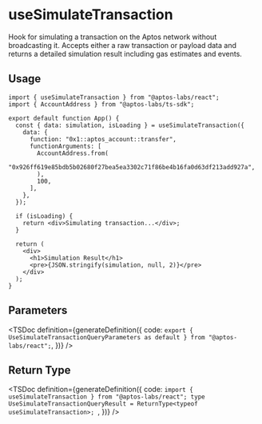 
# useSimulateTransaction

Hook for simulating a transaction on the Aptos network without broadcasting it. Accepts either a raw transaction or payload data and returns a detailed simulation result including gas estimates and events.

## Usage

```tsx
import { useSimulateTransaction } from "@aptos-labs/react";
import { AccountAddress } from "@aptos-labs/ts-sdk";

export default function App() {
  const { data: simulation, isLoading } = useSimulateTransaction({
    data: {
      function: "0x1::aptos_account::transfer",
      functionArguments: [
        AccountAddress.from(
          "0x926ff619e85bdb5b02680f27bea5ea3302c71f86be4b16fa0d63df213add927a",
        ),
        100,
      ],
    },
  });

  if (isLoading) {
    return <div>Simulating transaction...</div>;
  }

  return (
    <div>
      <h1>Simulation Result</h1>
      <pre>{JSON.stringify(simulation, null, 2)}</pre>
    </div>
  );
}
```

## Parameters

<TSDoc
  definition={generateDefinition({
    code: `export { UseSimulateTransactionQueryParameters as default } from "@aptos-labs/react";`,
  })}
/>

## Return Type

<TSDoc
  definition={generateDefinition({
    code: `import { useSimulateTransaction } from "@aptos-labs/react";
    type UseSimulateTransactionQueryResult = ReturnType<typeof useSimulateTransaction>;
    `,
  })}
/>
